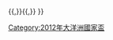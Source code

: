 {{Navbox with columns
| name = 2012年大洋洲国家杯决赛圈
| title = [[2012年大洋洲國家盃]]決賽圈
| state = {{{state|<includeonly>autocollapse</includeonly>}}}
| listclass = hlist
| group1 = 冠軍
| group1style = border-right:solid 5px gold
| list1 = '''{{fb|TAH|name=大溪地}}'''
| group2 = 亞軍
| group2style = border-right:solid 5px silver
| list2 = {{fb|NCL}}
| group3 = 季軍
| group3style = border-right:solid 5px #CD7F32
| list3 = {{fb|NZL}}
| group4 = 殿軍
| group4style = border-right:solid 5px #9acdff
| list4 = {{fb|SOL}}
| group5 = 被淘汰出局
| list5 = {{fb|FIJ}}{{,}}{{fb|PNG}}{{,}}{{fb|SAM}}{{,}}{{fb|VAN}}
}}<noinclude>
{{collapsible option}}
[[Category:2012年大洋洲國家盃]]
</noinclude>